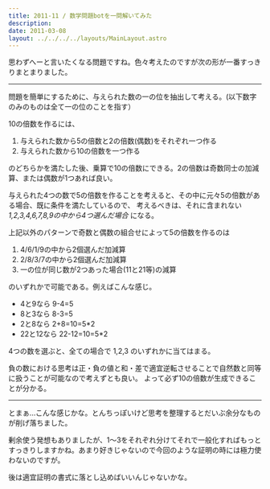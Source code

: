 ```yaml
---
title: 2011-11 / 数学問題botを一問解いてみた
description: 
date: 2011-03-08
layout: ../../../../layouts/MainLayout.astro
---
```


<Tweet tweetLink="mathematics_bot/status/44884896354807809" />

思わずへーと言いたくなる問題ですね。色々考えたのですが次の形が一番すっきりまとまりました。

----

問題を簡単にするために、与えられた数の一の位を抽出して考える。(以下数字のみのものは全て一の位のことを指す）

10の倍数を作るには、

1. 与えられた数から5の倍数と2の倍数(偶数)をそれぞれ一つ作る
1. 与えられた数から10の倍数を一つ作る

のどちらかを満たした後、乗算で10の倍数にできる。2の倍数は奇数同士の加減算、または偶数が1つあれば良い。

与えられた4つの数で5の倍数を作ることを考えると、その中に元々5の倍数がある場合、既に条件を満たしているので、
考えるべきは、それに含まれない *1,2,3,4,6,7,8,9の中から4つ選んだ場合* になる。

上記以外のパターンで奇数と偶数の組合せによって5の倍数を作るのは

1. 4/6/1/9の中から2個選んだ加減算
1. 2/8/3/7の中から2個選んだ加減算
1. 一の位が同じ数が2つあった場合(11と21等)の減算

のいずれかで可能である。例えばこんな感じ。

- 4と9なら 9-4=5
- 8と3なら 8-3=5
- 2と8なら 2+8=10=5*2
- 22と12なら 22-12=10=5*2

4つの数を選ぶと、全ての場合で 1,2,3 のいずれかに当てはまる。

負の数における思考は正・負の値と和・差で適宜逆転させることで自然数と同等に扱うことが可能なので考えずとも良い。
よって必ず10の倍数が生成できることが分かる。

----

とまぁ…こんな感じかな。とんちっぽいけど思考を整理するとだいぶ余分なものが削げ落ちました。

剰余使う発想もありましたが、1～3をそれぞれ分けてそれで一般化すればもっとすっきりしますかね。あまり好きじゃないので今回のような証明の時には極力使わないのですが。

後は適宜証明の書式に落とし込めばいいんじゃないかな。
